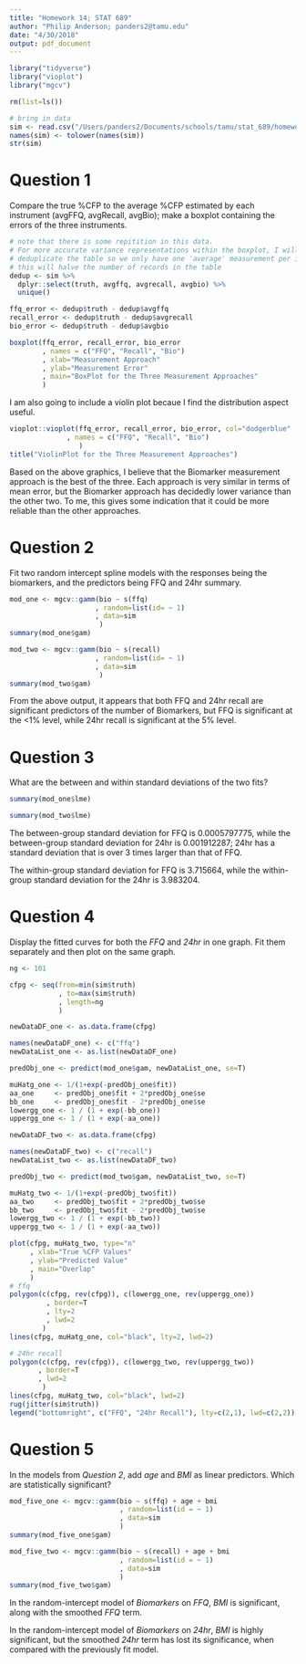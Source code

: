 ```yaml
---
title: "Homework 14; STAT 689"
author: "Philip Anderson; panders2@tamu.edu"
date: "4/30/2018"
output: pdf_document
---
```


```r
library("tidyverse")
library("vioplot")
library("mgcv")
```

```r
rm(list=ls())
```

```r
# bring in data
sim <- read.csv("/Users/panders2/Documents/schools/tamu/stat_689/homework/semiparametric-regression/misc/OPEN_sim.csv")
names(sim) <- tolower(names(sim))
str(sim)
```

# Question 1
Compare the true %CFP to the average %CFP estimated by each instrument (avgFFQ, avgRecall, avgBio); make a boxplot containing the errors of the three instruments.

```r
# note that there is some repitition in this data.  
# For more accurate variance representations within the boxplot, I will
# deduplicate the table so we only have one 'average' measurement per id number
# this will halve the number of records in the table
dedup <- sim %>% 
  dplyr::select(truth, avgffq, avgrecall, avgbio) %>%
  unique()

ffq_error <- dedup$truth - dedup$avgffq
recall_error <- dedup$truth - dedup$avgrecall
bio_error <- dedup$truth - dedup$avgbio
```

```r
boxplot(ffq_error, recall_error, bio_error
        , names = c("FFQ", "Recall", "Bio")
        , xlab="Measurement Approach"
        , ylab="Measurement Error"
        , main="BoxPlot for the Three Measurement Approaches"
        )

```

I am also going to include a violin plot becaue I find the distribution aspect useful.

```r
vioplot::vioplot(ffq_error, recall_error, bio_error, col="dodgerblue"
              , names = c("FFQ", "Recall", "Bio")
                 )
title("ViolinPlot for the Three Measurement Approaches")
```

Based on the above graphics, I believe that the Biomarker measurement approach is the best of the three.  Each approach is very similar in terms of mean error, but the Biomarker approach has decidedly lower variance than the other two.  To me, this gives some indication that it could be more reliable than the other approaches.


# Question 2
Fit two random intercept spline models with the responses being the biomarkers, and the predictors being FFQ and 24hr summary.


```r
mod_one <- mgcv::gamm(bio ~ s(ffq)
                     , random=list(id= ~ 1)
                     , data=sim
                      )
summary(mod_one$gam)
```


```r
mod_two <- mgcv::gamm(bio ~ s(recall)
                     , random=list(id= ~ 1)
                     , data=sim
                      )
summary(mod_two$gam)
```

From the above output, it appears that both FFQ and 24hr recall are significant predictors of the number of Biomarkers, but FFQ is significant at the <1% level, while 24hr recall is significant at the 5% level.

# Question 3
What are the between and within standard deviations of the two fits?

```r
summary(mod_one$lme)
```

```r
summary(mod_two$lme)
```


The between-group standard deviation for FFQ is 0.0005797775, while the between-group standard deviation for 24hr is 0.001912287; 24hr has a standard deviation that is over 3 times larger than that of FFQ.

The within-group standard deviation for FFQ is 3.715664, while the within-group standard deviation for the 24hr is 3.983204.

# Question 4
Display the fitted curves for both the _FFQ_ and _24hr_ in one graph.  Fit them separately and then plot on the same graph.


```r
ng <- 101

cfpg <- seq(from=min(sim$truth)
            , to=max(sim$truth)
            , length=ng
            )

newDataDF_one <- as.data.frame(cfpg)

names(newDataDF_one) <- c("ffq")
newDataList_one <- as.list(newDataDF_one)

predObj_one <- predict(mod_one$gam, newDataList_one, se=T)

muHatg_one <- 1/(1+exp(-predObj_one$fit))
aa_one     <- predObj_one$fit + 2*predObj_one$se
bb_one     <- predObj_one$fit - 2*predObj_one$se
lowergg_one <- 1 / (1 + exp(-bb_one)) 
uppergg_one <- 1 / (1 + exp(-aa_one)) 

```

```r
newDataDF_two <- as.data.frame(cfpg)

names(newDataDF_two) <- c("recall")
newDataList_two <- as.list(newDataDF_two)

predObj_two <- predict(mod_two$gam, newDataList_two, se=T)

muHatg_two <- 1/(1+exp(-predObj_two$fit))
aa_two     <- predObj_two$fit + 2*predObj_two$se
bb_two     <- predObj_two$fit - 2*predObj_two$se
lowergg_two <- 1 / (1 + exp(-bb_two)) 
uppergg_two <- 1 / (1 + exp(-aa_two)) 
```

```r
plot(cfpg, muHatg_two, type="n"
     , xlab="True %CFP Values"
     , ylab="Predicted Value"
     , main="Overlap"
     )
# ffq 
polygon(c(cfpg, rev(cfpg)), c(lowergg_one, rev(uppergg_one))
         , border=T
         , lty=2
         , lwd=2
        )
lines(cfpg, muHatg_one, col="black", lty=2, lwd=2)

# 24hr recall
polygon(c(cfpg, rev(cfpg)), c(lowergg_two, rev(uppergg_two))
       , border=T
       , lwd=2
        )
lines(cfpg, muHatg_two, col="black", lwd=2)
rug(jitter(sim$truth))
legend("bottomright", c("FFQ", "24hr Recall"), lty=c(2,1), lwd=c(2,2))
```

# Question 5
In the models from _Question 2_, add _age_ and _BMI_ as linear predictors.  Which are statistically significant?

```r
mod_five_one <- mgcv::gamm(bio ~ s(ffq) + age + bmi
                           , random=list(id = ~ 1)
                           , data=sim
                           )
summary(mod_five_one$gam)
```


```r
mod_five_two <- mgcv::gamm(bio ~ s(recall) + age + bmi
                           , random=list(id = ~ 1)
                           , data=sim
                           )
summary(mod_five_two$gam)
```

In the random-intercept model of _Biomarkers_ on _FFQ_, _BMI_ is significant, along with the smoothed _FFQ_ term.

In the random-intercept model of _Biomarkers_ on _24hr_, _BMI_ is highly significant, but the smoothed _24hr_ term has lost its significance, when compared with the previously fit model.





